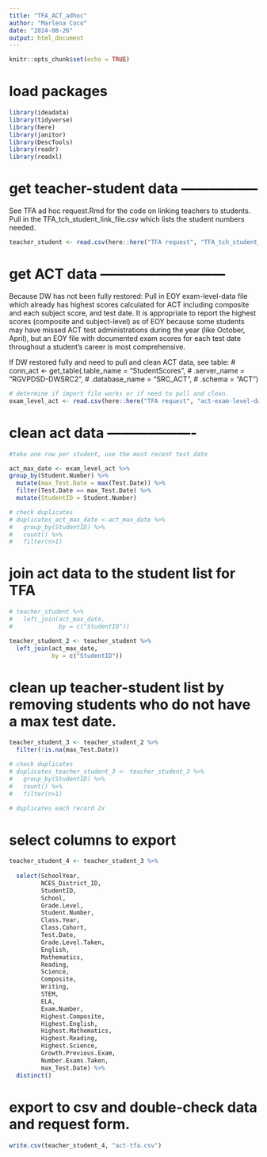 ```yaml
---
title: "TFA_ACT_adhoc"
author: "Marlena Coco"
date: "2024-08-26"
output: html_document
---
```


```r
knitr::opts_chunk$set(echo = TRUE)
```


# load packages

```r
library(ideadata)
library(tidyverse)
library(here)
library(janitor)
library(DescTools)
library(readr)
library(readxl)
```

# get teacher-student data -----------------

See TFA ad hoc request.Rmd for the code on linking teachers to students.
Pull in the TFA_tch_student_link_file.csv which lists the student numbers needed.

```r
teacher_student <- read.csv(here::here("TFA request", "TFA_tch_student_link_file.csv"))
```


# get ACT data ---------------------------

Because DW has not been fully restored:
Pull in EOY exam-level-data file which already has highest scores calculated
   for ACT including composite and each subject score, and test date.
   It is appropriate to report the highest scores (composite and subject-level) as 
      of EOY because some students may have missed ACT test administrations 
      during the year (like October, April), but an EOY file with documented exam scores
      for each test date throughout a student's career is most comprehensive. 

If DW restored fully and need to pull and clean ACT data, see table:
    # conn_act <- get_table(.table_name = "StudentScores",
    #                       .server_name = "RGVPDSD-DWSRC2",
    #                       .database_name = "SRC_ACT",
    #                       .schema = "ACT") 

```r
# determine if import file works or if need to pull and clean. 
exam_level_act <- read.csv(here::here("TFA request", "act-exam-level-data.csv"))
```


# clean act data -------------------
```r
#take one row per student, use the most recent test date 

act_max_date <- exam_level_act %>% 
group_by(Student.Number) %>%
  mutate(max_Test.Date = max(Test.Date)) %>%
  filter(Test.Date == max_Test.Date) %>% 
  mutate(StudentID = Student.Number)

# check duplicates
# duplicates_act_max_date <-act_max_date %>%
#   group_by(StudentID) %>%
#   count() %>% 
#   filter(n>1)

```


# join act data to the student list for TFA

```r
# teacher_student %>% 
#   left_join(act_max_date,
#             by = c("StudentID"))

teacher_student_2 <- teacher_student %>% 
  left_join(act_max_date,
            by = c("StudentID"))
```


# clean up teacher-student list by removing students who do not have a max test date.

```r
teacher_student_3 <- teacher_student_2 %>% 
  filter(!is.na(max_Test.Date))
```

```r
# check duplicates
# duplicates_teacher_student_3 <- teacher_student_3 %>% 
#   group_by(StudentID) %>%
#   count() %>%
#   filter(n>1)

# duplicates each record 2x
```

# select columns to export

```r
teacher_student_4 <- teacher_student_3 %>% 
  
  select(SchoolYear,
         NCES_District_ID,
         StudentID,
         School,
         Grade.Level,
         Student.Number,
         Class.Year,
         Class.Cohort,
         Test.Date,
         Grade.Level.Taken,
         English,
         Mathematics,
         Reading,
         Science,
         Composite,
         Writing,
         STEM,
         ELA,
         Exam.Number,
         Highest.Composite,
         Highest.English,
         Highest.Mathematics,
         Highest.Reading,
         Highest.Science,
         Growth.Previous.Exam,
         Number.Exams.Taken,
         max_Test.Date) %>% 
  distinct()


```


# export to csv and double-check data and request form.

```r
write.csv(teacher_student_4, "act-tfa.csv")
```

